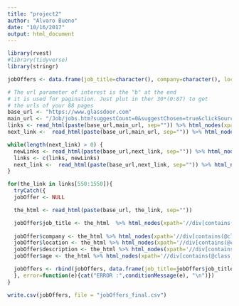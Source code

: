```yaml
---
title: "project2"
author: "Alvaro Bueno"
date: "10/16/2017"
output: html_document
---
```


```r
library(rvest)
#library(tidyverse)
library(stringr)
```



```r

jobOffers <- data.frame(job_title=character(), company=character(), location=character(), description=character(), age=character())

# The url parameter of interest is the "b" at the end
# it is used for pagination. Just plut in ther 30*(0:87) to get
# the urls of your 88 pages
base_url <- "https://www.glassdoor.com"
main_url <- "/Job/jobs.htm?suggestCount=0&suggestChosen=true&clickSource=searchBtn&typedKeyword=data+sc&sc.keyword=data+scientist&locT=C&locId=1154532&jobType="
links <- read_html(paste(base_url,main_url, sep="")) %>% html_nodes(xpath='//a[contains(@class, "jobLink")]')  %>% xml_attr("href")
next_link <-  read_html(paste(base_url,main_url, sep="")) %>% html_nodes(xpath='//li[contains(@class, "next")]//a')  %>% xml_attr("href")

while(length(next_link) > 0) {
  newLinks <- read_html(paste(base_url,next_link, sep="")) %>% html_nodes(xpath='//a[contains(@class, "jobLink")]')  %>% xml_attr("href")
  links <- c(links, newLinks)
  next_link <-  read_html(paste(base_url,next_link, sep="")) %>% html_nodes(xpath='//li[contains(@class, "next")]//a')  %>% xml_attr("href")
}
```

```r
for(the_link in links[550:1550]){
  tryCatch({
  jobOffer <- NULL

  the_html <- read_html(paste(base_url, the_link, sep=""))

  jobOffer$job_title <- the_html  %>% html_nodes(xpath='//div[contains(@class, "header")]//h2') %>% html_text()
  
  jobOffer$company <- the_html %>% html_nodes(xpath='//div[contains(@class, "header")]//span[contains(@class, "ib padRtSm")]') %>% html_text()
  jobOffer$location <- the_html %>% html_nodes(xpath='//div[contains(@class, "header")]//span[contains(@class, "subtle ib")]') %>% html_text()
  jobOffer$description <- the_html %>% html_nodes(xpath='//div[contains(@class, "jobDescriptionContent")]') %>% html_text()
  jobOffer$age <- the_html %>% html_nodes(xpath='//div[contains(@class, "cell alignRt showDesk")]//span[contains(@class, "minor nowrap")]') %>% html_text()

  jobOffers <- rbind(jobOffers, data.frame(job_title=jobOffer$job_title, company=jobOffer$company, location=jobOffer$location, description=jobOffer$description, age=jobOffer$age))
  }, error=function(e){cat("ERROR :",conditionMessage(e), "\n")})
}

write.csv(jobOffers, file = "jobOffers_final.csv")
``` 
